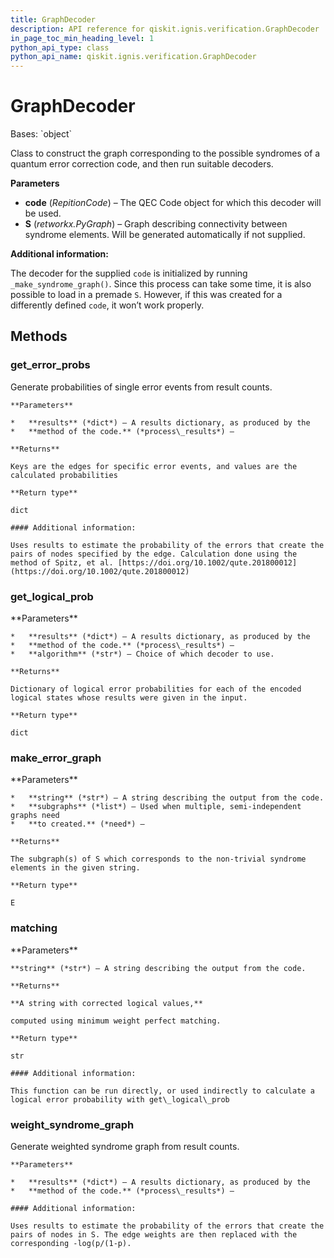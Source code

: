 ```yaml
---
title: GraphDecoder
description: API reference for qiskit.ignis.verification.GraphDecoder
in_page_toc_min_heading_level: 1
python_api_type: class
python_api_name: qiskit.ignis.verification.GraphDecoder
---
```


# GraphDecoder

<Class id="qiskit.ignis.verification.GraphDecoder" isDedicatedPage={true} github="https://github.com/qiskit-community/qiskit-ignis/tree/stable/0.6/qiskit/ignis/verification/topological_codes/fitters.py" signature="GraphDecoder(code, S=None)">
  Bases: `object`

  Class to construct the graph corresponding to the possible syndromes of a quantum error correction code, and then run suitable decoders.

  **Parameters**

  *   **code** (*RepitionCode*) – The QEC Code object for which this decoder will be used.
  *   **S** (*retworkx.PyGraph*) – Graph describing connectivity between syndrome elements. Will be generated automatically if not supplied.

  **Additional information:**

  The decoder for the supplied `code` is initialized by running `_make_syndrome_graph()`. Since this process can take some time, it is also possible to load in a premade `S`. However, if this was created for a differently defined `code`, it won’t work properly.

  ## Methods

  ### get\_error\_probs

  <Function id="qiskit.ignis.verification.GraphDecoder.get_error_probs" name="get_error_probs" signature="GraphDecoder.get_error_probs(results)">
    Generate probabilities of single error events from result counts.

    **Parameters**

    *   **results** (*dict*) – A results dictionary, as produced by the
    *   **method of the code.** (*process\_results*) –

    **Returns**

    Keys are the edges for specific error events, and values are the calculated probabilities

    **Return type**

    dict

    #### Additional information:

    Uses results to estimate the probability of the errors that create the pairs of nodes specified by the edge. Calculation done using the method of Spitz, et al. [https://doi.org/10.1002/qute.201800012](https://doi.org/10.1002/qute.201800012)
  </Function>

  ### get\_logical\_prob

  <Function id="qiskit.ignis.verification.GraphDecoder.get_logical_prob" name="get_logical_prob" signature="GraphDecoder.get_logical_prob(results, algorithm='matching')">
    **Parameters**

    *   **results** (*dict*) – A results dictionary, as produced by the
    *   **method of the code.** (*process\_results*) –
    *   **algorithm** (*str*) – Choice of which decoder to use.

    **Returns**

    Dictionary of logical error probabilities for each of the encoded logical states whose results were given in the input.

    **Return type**

    dict
  </Function>

  ### make\_error\_graph

  <Function id="qiskit.ignis.verification.GraphDecoder.make_error_graph" name="make_error_graph" signature="GraphDecoder.make_error_graph(string, subgraphs=None)">
    **Parameters**

    *   **string** (*str*) – A string describing the output from the code.
    *   **subgraphs** (*list*) – Used when multiple, semi-independent graphs need
    *   **to created.** (*need*) –

    **Returns**

    The subgraph(s) of S which corresponds to the non-trivial syndrome elements in the given string.

    **Return type**

    E
  </Function>

  ### matching

  <Function id="qiskit.ignis.verification.GraphDecoder.matching" name="matching" signature="GraphDecoder.matching(string)">
    **Parameters**

    **string** (*str*) – A string describing the output from the code.

    **Returns**

    **A string with corrected logical values,**

    computed using minimum weight perfect matching.

    **Return type**

    str

    #### Additional information:

    This function can be run directly, or used indirectly to calculate a logical error probability with get\_logical\_prob
  </Function>

  ### weight\_syndrome\_graph

  <Function id="qiskit.ignis.verification.GraphDecoder.weight_syndrome_graph" name="weight_syndrome_graph" signature="GraphDecoder.weight_syndrome_graph(results)">
    Generate weighted syndrome graph from result counts.

    **Parameters**

    *   **results** (*dict*) – A results dictionary, as produced by the
    *   **method of the code.** (*process\_results*) –

    #### Additional information:

    Uses results to estimate the probability of the errors that create the pairs of nodes in S. The edge weights are then replaced with the corresponding -log(p/(1-p).
  </Function>
</Class>

